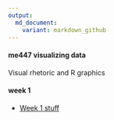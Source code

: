 ```yaml
---
output:
  md_document:
    variant: markdown_github
---
```


#### me447 visualizing data

Visual rhetoric and R graphics

#### week 1

- [Week 1 stuff](week-01)  
